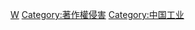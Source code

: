 {{Catnav|頁面分類|人类社会|生活|文化}}
{{Catnav|頁面分類|人类社会|文化}}

{{catmore}}

[[Category:中国流行文化|W]]
[[Category:著作權侵害|Category:著作權侵害]]
[[Category:中国工业|Category:中国工业]]